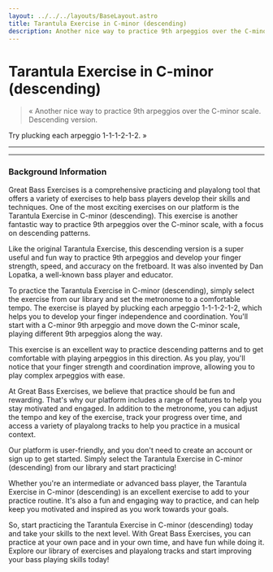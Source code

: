 ```yaml
---
layout: ../../../layouts/BaseLayout.astro
title: Tarantula Exercise in C-minor (descending)
description: Another nice way to practice 9th arpeggios over the C-minor scale.
---
```



# Tarantula Exercise in C-minor (descending)

<App client:load exercise={tarantula} />

> « Another nice way to practice 9th arpeggios over the C-minor scale.
Descending version.

Try plucking each arpeggio 1-1-1-2-1-2. »

<hr class="my-5"/>

<Manual />

<hr class="my-5"/>

### Background Information

Great Bass Exercises is a comprehensive practicing and playalong tool that offers a variety of exercises to help bass players develop their skills and techniques. One of the most exciting exercises on our platform is the Tarantula Exercise in C-minor (descending). This exercise is another fantastic way to practice 9th arpeggios over the C-minor scale, with a focus on descending patterns.

Like the original Tarantula Exercise, this descending version is a super useful and fun way to practice 9th arpeggios and develop your finger strength, speed, and accuracy on the fretboard. It was also invented by Dan Lopatka, a well-known bass player and educator.

To practice the Tarantula Exercise in C-minor (descending), simply select the exercise from our library and set the metronome to a comfortable tempo. The exercise is played by plucking each arpeggio 1-1-1-2-1-2, which helps you to develop your finger independence and coordination. You'll start with a C-minor 9th arpeggio and move down the C-minor scale, playing different 9th arpeggios along the way.

This exercise is an excellent way to practice descending patterns and to get comfortable with playing arpeggios in this direction. As you play, you'll notice that your finger strength and coordination improve, allowing you to play complex arpeggios with ease.

At Great Bass Exercises, we believe that practice should be fun and rewarding. That's why our platform includes a range of features to help you stay motivated and engaged. In addition to the metronome, you can adjust the tempo and key of the exercise, track your progress over time, and access a variety of playalong tracks to help you practice in a musical context.

Our platform is user-friendly, and you don't need to create an account or sign up to get started. Simply select the Tarantula Exercise in C-minor (descending) from our library and start practicing!

Whether you're an intermediate or advanced bass player, the Tarantula Exercise in C-minor (descending) is an excellent exercise to add to your practice routine. It's also a fun and engaging way to practice, and can help keep you motivated and inspired as you work towards your goals.

So, start practicing the Tarantula Exercise in C-minor (descending) today and take your skills to the next level. With Great Bass Exercises, you can practice at your own pace and in your own time, and have fun while doing it. Explore our library of exercises and playalong tracks and start improving your bass playing skills today!
